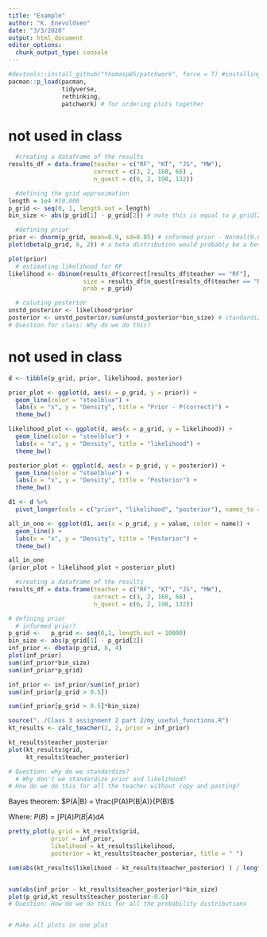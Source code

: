 ```yaml
---
title: "Example"
author: "K. Enevoldsen"
date: "3/3/2020"
output: html_document
editor_options: 
  chunk_output_type: console
---
```




```r
#devtools::install_github("thomasp85/patchwork", force = T) #installing patchwork form git
pacman::p_load(pacman, 
               tidyverse, 
               rethinking,
               patchwork) # for ordering plots together
```

# not used in class
```r
  #creating a dataframe of the results
results_df = data.frame(teacher = c("RF", "KT", "JS", "MW"), 
                        correct = c(3, 2, 160, 66) , 
                        n_quest = c(6, 2, 198, 132))

  #defining the grid approximation
length = 1e4 #10.000
p_grid <- seq(0, 1, length.out = length)
bin_size <- abs(p_grid[1] - p_grid[2]) # note this is equal to p_grid[2] as p_grid[1] == 0

  #defining prior
prior <- dnorm(p_grid, mean=0.9, sd=0.05) # informed prior - Normal(0.8, 0.2) trancated 
plot(dbeta(p_grid, 8, 2)) # a beta distribution would probably be a better prior 

plot(prior)
  # estimating likelihood for RF
likelihood <- dbinom(results_df$correct[results_df$teacher == "RF"], 
                     size = results_df$n_quest[results_df$teacher == "RF"], 
                     prob = p_grid)

  # caluting posterior
unstd_posterior <- likelihood*prior
posterior <- unstd_posterior/sum(unstd_posterior*bin_size) # standardize posterior
# Question for class: Why do we do this?
```

# not used in class
```r
d <- tibble(p_grid, prior, likelihood, posterior)

prior_plot <- ggplot(d, aes(x = p_grid, y = prior)) + 
  geom_line(color = "steelblue") + 
  labs(x = "x", y = "Density", title = "Prior - P(correct)") + 
  theme_bw()

likelihood_plot <- ggplot(d, aes(x = p_grid, y = likelihood)) + 
  geom_line(color = "steelblue") + 
  labs(x = "x", y = "Density", title = "likelihood") + 
  theme_bw()

posterior_plot <- ggplot(d, aes(x = p_grid, y = posterior)) + 
  geom_line(color = "steelblue") + 
  labs(x = "x", y = "Density", title = "Posterior") + 
  theme_bw()

d1 <- d %>% 
  pivot_longer(cols = c("prior", "likelihood", "posterior"), names_to = "name", values_to = "value")

all_in_one <- ggplot(d1, aes(x = p_grid, y = value, color = name)) + 
  geom_line() + 
  labs(x = "x", y = "Density", title = "Posterior") + 
  theme_bw()

all_in_one
(prior_plot + likelihood_plot + posterior_plot)

```


```r
  #creating a dataframe of the results
results_df = data.frame(teacher = c("RF", "KT", "JS", "MW"), 
                        correct = c(3, 2, 160, 66) , 
                        n_quest = c(6, 2, 198, 132))

# defining prior
  # informed prior?
p_grid <-   p_grid <- seq(0,1, length.out = 10000)
bin_size <- abs(p_grid[1] - p_grid[2])
inf_prior <- dbeta(p_grid, 8, 4)
plot(inf_prior)
sum(inf_prior*bin_size)
sum(inf_prior*p_grid)

inf_prior <- inf_prior/sum(inf_prior)
sum(inf_prior[p_grid > 0.5])

sum(inf_prior[p_grid > 0.5]*bin_size)

source("../Class 3 assignment 2 part 2/my_useful_functions.R")
kt_results <- calc_teacher(2, 2, prior = inf_prior)

kt_results$teacher_posterior
plot(kt_results$grid,
     kt_results$teacher_posterior)

# Question: why do we standardize?
  # Why don't we standardize prior and likelihood?
# How do we do this for all the teacher without copy and pasting?
```

Bayes theorem:
$P(A|B) = \frac{P(A)P(B|A)}{P(B)$

Where:
$P(B) = \int{P(A)P(B|A)dA}$

```r

pretty_plot(p_grid = kt_results$grid, 
            prior = inf_prior, 
            likelihood = kt_results$likelihood, 
            posterior = kt_results$teacher_posterior, title = " ")

sum(abs(kt_results$likelihood - kt_results$teacher_posterior) ) / length(kt_results$likelihood)


sum(abs(inf_prior - kt_results$teacher_posterior)*bin_size)
plot(p_grid,kt_results$teacher_posterior-0.6)
# Question: How do we do this for all the probability distributions


# Make all plots in one plot

```




